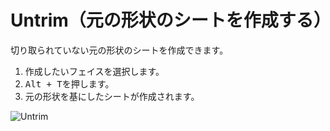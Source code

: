 
<Reference shortcut="Alt + T" command="Untrim" button="" />

# Untrim（元の形状のシートを作成する）

切り取られていない元の形状のシートを作成できます。

1. 作成したいフェイスを選択します。
2. <kbd>Alt + T</kbd>を押します。
3. 元の形状を基にしたシートが作成されます。

![Untrim](/img/untrim.gif)









